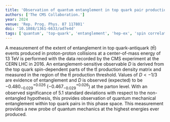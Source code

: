 ```yaml
---
title: 'Observation of quantum entanglement in top quark pair production in proton-proton collisions at  = 13 TeV'
authors: ['The CMS Collaboration.']
year: 2024
venue: 'Rep. Prog. Phys. 87 117801'
doi: '10.1088/1361-6633/ad7e4d'
tags: ['quantum', 'top-quark', 'entanglement', 'hep-ex', 'spin correlations', 'CMS']
---
```


A measurement of the extent of entanglement in top quark-antiquark ($\mathrm{t \bar{t}}$) events produced in proton-proton collisions at a center-of-mass energy of 13 TeV is performed with the data recorded by the CMS experiment at the CERN LHC in 2016. An entanglement-sensitive observable $D$ is derived from the top quark spin-dependent parts of the $\mathrm{t \bar{t}}$ production density matrix and measured in the region of the $\mathrm{t \bar{t}}$ production threshold. Values of $D < -1/3$ are evidence of entanglement and $D$ is observed (expected) to be $-0.480^{+0.026}_{-0.029}$ ($-0.467^{+0.026}_{-0.029}$) at the parton level. With an observed significance of 5.1 standard deviations with respect to the non-entangled hypothesis, this provides observation of quantum mechanical entanglement within top quark pairs in this phase space. This measurement provides a new probe of quantum mechanics at the highest energies ever produced.
